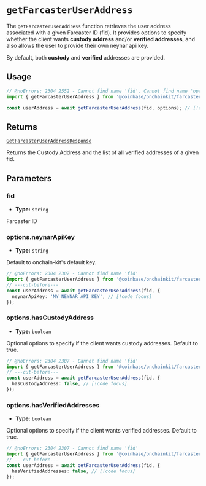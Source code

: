 # `getFarcasterUserAddress`

The `getFarcasterUserAddress` function retrieves the user address associated
with a given Farcaster ID (fid). It provides options to specify whether
the client wants **custody address** and/or **verified addresses**,
and also allows the user to provide their own neynar api key.

By default, both **custody** and **verified** addresses are provided.

## Usage

```ts twoslash
// @noErrors: 2304 2552 - Cannot find name 'fid', Cannot find name 'options'
import { getFarcasterUserAddress } from '@coinbase/onchainkit/farcaster';

const userAddress = await getFarcasterUserAddress(fid, options); // [!code focus]
```

## Returns

[`GetFarcasterUserAddressResponse`](/farcaster/types#getfarcasteruseraddressresponse)

Returns the Custody Address and the list of all verified addresses of a given fid.

## Parameters

### fid

- **Type:** `string`

Farcaster ID

### options.neynarApiKey

- **Type:** `string`

Default to onchain-kit's default key.

```ts twoslash
// @noErrors: 2304 2307 - Cannot find name 'fid'
import { getFarcasterUserAddress } from '@coinbase/onchainkit/farcaster';
// ---cut-before---
const userAddress = await getFarcasterUserAddress(fid, {
  neynarApiKey: 'MY_NEYNAR_API_KEY', // [!code focus]
});
```

### options.hasCustodyAddress

- **Type:** `boolean`

Optional options to specify if the client wants custody addresses. Default to true.

```ts twoslash
// @noErrors: 2304 2307 - Cannot find name 'fid'
import { getFarcasterUserAddress } from '@coinbase/onchainkit/farcaster';
// ---cut-before---
const userAddress = await getFarcasterUserAddress(fid, {
  hasCustodyAddress: false, // [!code focus]
});
```

### options.hasVerifiedAddresses

- **Type:** `boolean`

Optional options to specify if the client wants verified addresses. Default to true.

```ts twoslash
// @noErrors: 2304 2307 - Cannot find name 'fid'
import { getFarcasterUserAddress } from '@coinbase/onchainkit/farcaster';
// ---cut-before---
const userAddress = await getFarcasterUserAddress(fid, {
  hasVerifiedAddresses: false, // [!code focus]
});
```
